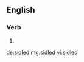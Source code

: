 ==English==

===Verb===
{{head|en|verb form}}

# {{en-past of|sidle}}

[[de:sidled]]
[[mg:sidled]]
[[vi:sidled]]